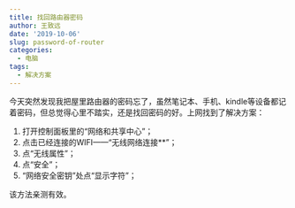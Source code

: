 ```yaml
---
title: 找回路由器密码
author: 王致远
date: '2019-10-06'
slug: password-of-router
categories:
  - 电脑
tags:
  - 解决方案
---
```


今天突然发现我把屋里路由器的密码忘了，虽然笔记本、手机、kindle等设备都记着密码，但总觉得心里不踏实，还是找回密码的好。上网找到了解决方案：

1. 打开控制面板里的“网络和共享中心”；
2. 点击已经连接的WIFI——“无线网络连接**”；
3. 点“无线属性”；
4. 点“安全”；
5. “网络安全密钥”处点“显示字符”；

该方法亲测有效。
